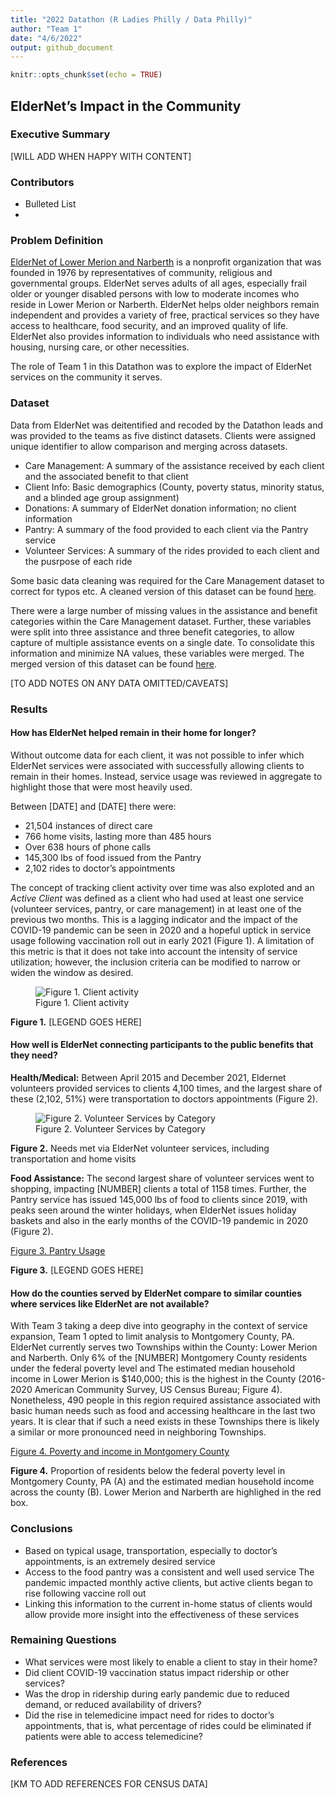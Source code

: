 ```yaml
---
title: "2022 Datathon (R Ladies Philly / Data Philly)"
author: "Team 1"
date: "4/6/2022"
output: github_document
---
```


```r
knitr::opts_chunk$set(echo = TRUE)
```

## ElderNet's Impact in the Community

### Executive Summary

[WILL ADD WHEN HAPPY WITH CONTENT]

### Contributors

* Bulleted List
* 

### Problem Definition

[ElderNet of Lower Merion and Narberth](https://eldernetonline.org/) is a nonprofit organization that was founded in 1976 by representatives of community, religious and governmental groups. ElderNet serves adults of all ages, especially frail older or younger disabled persons with low to moderate incomes who reside in Lower Merion or Narberth. ElderNet helps older neighbors remain independent and provides a variety of free, practical services so they have access to healthcare, food security, and an improved quality of life. ElderNet also provides information to individuals who need assistance with housing, nursing care, or other necessities.

The role of Team 1 in this Datathon was to explore the impact of ElderNet services on the community it serves.

### Dataset

Data from ElderNet was deitentified and recoded by the Datathon leads and was provided to the teams as five distinct datasets. Clients were assigned unique identifier to allow comparison and merging across datasets.

* Care Management: A summary of the assistance received by each client and the associated benefit to that client
* Client Info: Basic demographics (County, poverty status, minority status, and a blinded age group assignment)
* Donations: A summary of ElderNet donation information; no client information
* Pantry: A summary of the food provided to each client via the Pantry service
* Volunteer Services: A summary of the rides provided to each client and the pusrpose of each ride

Some basic data cleaning was required for the Care Management dataset to correct for typos etc. A cleaned version of this dataset can be found [here](https://github.com/brndngrhm/2022_datathon/blob/main/analyses/team1/kathrine_m/care_management_anonymized_cleaned.v1.csv).

There were a large number of missing values in the assistance and benefit categories within the Care Management dataset. Further, these variables were split into three assistance and three benefit categories, to allow capture of multiple assistance events on a single date. To consolidate this information and minimize NA values, these variables were merged. The merged version of this dataset can be found [here](https://github.com/brndngrhm/2022_datathon/blob/main/analyses/team1/kathrine_m/care_management_clean_merge.csv).

[TO ADD NOTES ON ANY DATA OMITTED/CAVEATS]

### Results

#### How has ElderNet helped remain in their home for longer?

Without outcome data for each client, it was not possible to infer which ElderNet services were associated with successfully allowing clients to remain in their homes. Instead, service usage was reviewed in aggregate to highlight those that were most heavily used.

Between [DATE] and [DATE] there were: 

* 21,504 instances of direct care
* 766 home visits, lasting more than 485 hours
* Over 638 hours of phone calls
* 145,300 lbs of food issued from the Pantry
* 2,102 rides to doctor's appointments

The concept of tracking client activity over time was also exploted and an *Active Client* was defined as a client who had used at least one service (volunteer services, pantry, or care management) in at least one of the previous two months. This is a lagging indicator and the impact of the COVID-19 pandemic can be seen in 2020 and a hopeful uptick in service usage following vaccination roll out in early 2021 (Figure 1). A limitation of this metric is that it does not take into account the intensity of service utilization; however, the inclusion criteria can be modified to narrow or widen the window as desired.

![Figure 1. Client activity](https://github.com/brndngrhm/2022_datathon/blob/main/analyses/team1/brendan_g/charts_for_presentation_files/figure-gfm/unnamed-chunk-6-1.png?raw=true)

**Figure 1.** [LEGEND GOES HERE]

#### How well is ElderNet connecting participants to the public benefits that they need?

**Health/Medical:** Between April 2015 and December 2021, Eldernet volunteers provided services to clients 4,100 times, and the largest share of these (2,102, 51%) were transportation to doctors appointments (Figure 2). 

![Figure 2. Volunteer Services by Category](https://github.com/brndngrhm/2022_datathon/blob/main/analyses/team1/kathrine_m/images/volunteer_services_plot.png?raw=true)

**Figure 2.** Needs met via ElderNet volunteer services, including transportation and home visits

**Food Assistance:** The second largest share of volunteer services went to shopping, impacting [NUMBER] clients a total of 1158 times. Further, the Pantry service has issued 145,000 lbs of food to clients since 2019, with peaks seen around the winter holidays, when ElderNet issues holiday baskets and also in the early months of the COVID-19 pandemic in 2020 (Figure 2).

[Figure 3. Pantry Usage](WHICH PANTRY CHART ARE WE USING HERE?)

**Figure 3.** [LEGEND GOES HERE]

#### How do the counties served by ElderNet compare to similar counties where services like ElderNet are not available?

With Team 3 taking a deep dive into geography in the context of service expansion, Team 1 opted to limit analysis to Montgomery County, PA. ElderNet currently serves two Townships within the County: Lower Merion and Narberth. Only 6% of the [NUMBER] Montgomery County residents under the federal poverty level and The estimated median household income in Lower Merion is $140,000; this is the highest in the County (2016-2020 American Community Survey, US Census Bureau; Figure 4). Nonetheless, 490 people in this region required assistance associated with basic human needs such as food and accessing healthcare in the last two years. It is clear that if such a need exists in these Townships there is likely a similar or more pronounced need in neighboring Townships.

[Figure 4. Poverty and income in Montgomery County](KM to add map and chart images)

**Figure 4.** Proportion of residents below the federal poverty level in Montgomery County, PA (A) and the estimated median household income across the county (B). Lower Merion and Narberth are highlighed in the red box.

### Conclusions

* Based on typical usage, transportation, especially to doctor’s appointments, is an extremely desired service
* Access to the food pantry was a consistent and well used service
The pandemic impacted monthly active clients, but active clients began to rise following vaccine roll out
* Linking this information to the current in-home status of clients would allow provide more insight into the effectiveness of these services

### Remaining Questions

* What services were most likely to enable a client to stay in their home? 
* Did client COVID-19 vaccination status impact ridership or other services?
* Was the drop in ridership during early pandemic due to reduced demand, or reduced availability of drivers?
* Did the rise in telemedicine impact need for rides to doctor’s appointments, that is, what percentage of rides could be eliminated if patients were able to access telemedicine?



### References

[KM TO ADD REFERENCES FOR CENSUS DATA]

